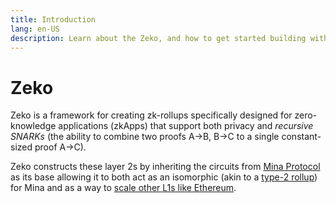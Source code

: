 ---
title: Introduction
lang: en-US
description: Learn about the Zeko, and how to get started building with Zeko.
---

# Zeko

Zeko is a framework for creating zk-rollups specifically designed for zero-knowledge applications (zkApps) that support both privacy and _recursive SNARKs_ (the ability to combine two proofs A→B, B→C to a single constant-sized proof A→C).

Zeko constructs these layer 2s by inheriting the circuits from [Mina Protocol](https://minaprotocol.com/) as its base allowing it to both act as an isomorphic (akin to a [type-2 rollup](https://vitalik.eth.limo/general/2022/08/04/zkevm.html)) for Mina and as a way to [scale other L1s like Ethereum](https://blog.paimastudios.com/paima-zk-layer).
